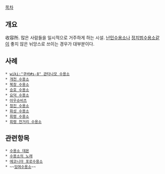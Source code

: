 [[목차]]
== 개요 ==
收容所. 많은 사람들을 일시적으로 거주하게 하는 시설. [[난민수용소]]나 [[정치범수용소]]같이 좋지 않은 뉘앙스로 쓰이는 경우가 대부분이다.

== 사례 ==
 * [[wiki:"쿠바#s-8" 관타나모 수용소]]
 * [[개천 수용소]]
 * [[북창 수용소]]
 * [[승호 수용소]]
 * [[요덕 수용소]]
 * [[아우슈비츠]]
 * [[청진 수용소]]
 * [[화성 수용소]]
 * [[회령 수용소]]
 * [[회령 전거리 수용소]]

== 관련항목 ==
 * [[수용소 데몬]]
 * [[수용소의 노래]]
 * [[에코니아 포로수용소]]
 * ~~[[잉여수용소]]~~
